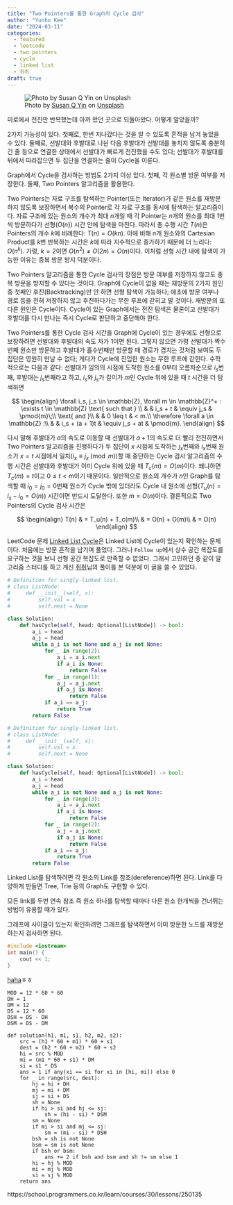 ```yaml
---
title: "Two Pointers를 통한 Graph의 Cycle 검사"
author: "Yunho Kee"
date: "2024-03-11"
categories:
  - featured
  - leetcode
  - two pointers
  - cycle
  - linked list
  - 쥐쥐
draft: true
---
```


![Photo by <a href="https://unsplash.com/@syinq?utm_content=creditCopyText&utm_medium=referral&utm_source=unsplash">Susan Q Yin</a> on <a href="https://unsplash.com/photos/people-sitting-on-white-concrete-stairs-Ctaj_HCqW84?utm_content=creditCopyText&utm_medium=referral&utm_source=unsplash">Unsplash</a>](susan-q-yin-Ctaj_HCqW84-unsplash.jpg){fig-alt="A photo of poeple in a maze."}

미로에서 전진만 반복했는데 아까 왔던 곳으로 되돌아왔다. 어떻게 알았을까?

2가지 가능성이 있다. 첫째로, 한번 지나갔다는 것을 알 수 있도록 흔적을 남겨 놓았을 수 있다. 둘째로, 선발대와 후발대로 나뉜 다음 후발대가 선발대를 놓치지 않도록 충분히 긴 줄 등으로 연결한 상태에서 선발대가 빠르게 전진했을 수도 있다; 선발대가 후발대를 뒤에서 따라잡으면 두 집단을 연결하는 줄이 Cycle을 이룬다.

Graph에서 Cycle을 검사하는 방법도 2가지 이상 있다. 첫째, 각 원소별 방문 여부를 저장한다. 둘째, Two Pointers 알고리즘을 활용한다.

Two Pointers는 자료 구조를 탐색하는 Pointer(또는 Iterator)가 같은 원소를 재방문하지 않도록 보장하면서 복수의 Pointer로 각 자료 구조를 동시에 탐색하는 알고리즘이다. 자료 구조에 있는 원소의 개수가 최대 $n$개일 때 각 Pointer는 $n$개의 원소를 최대 1번씩 방문하다가 선형($O(n)$) 시간 안에 탐색을 마친다. 따라서 총 수행 시간 $T(n)$은 Pointers의 개수 $k$에 비례한다: $T(n) = O(kn)$. 이에 비해 $n$개 원소와의 Cartesian Product를 $k$번 반복하는 시간은 $k$에 따라 지수적으로 증가하기 때문에 더 느리다: $O(n^k)$. 가령, $k = 2$이면 $O(n^2) \ne O(2n) = O(n)$이다. 이처럼 선형 시간 내에 탐색이 가능한 이유는 중복 방문 방지 덕분이다.

Two Pointers 알고리즘을 통한 Cycle 검사의 장점은 방문 여부를 저장하지 않고도 중복 방문을 방지할 수 있다는 것이다. Graph에 Cycle이 없을 때는 재방문의 2가지 원인 중 첫째인 후진(Backtracking)만 안 하면 선형 탐색이 가능하다; 애초에 방문 여부나 경로 등을 전혀 저장하지 않고 후진하다가는 무한 루프에 갇히고 말 것이다. 재방문의 또다른 원인은 Cycle이다. Cycle이 있는 Graph에서는 전진 탐색은 물론이고 선발대가 후발대를 다시 만나는 즉시 Cycle로 판단하고 중단해야 한다.

Two Pointers를 통한 Cycle 검사 시간을 Graph에 Cycle이 있는 경우에도 선형으로 보장하려면 선발대와 후발대의 속도 차가 $1$이면 된다. 그렇지 않으면 가령 선발대가 짝수번째 원소만 방문하고 후발대가 홀수번째만 방문할 때 경로가 겹치는 것처럼 보여도 두 집단은 영원히 만날 수 없다; 게다가 Cycle에 진입한 원소는 무한 루프에 갇힌다. 수학적으로는 다음과 같다: 선발대가 임의의 시점에 도착한 원소를 $0$부터 오름차순으로 $i_s$번째, 후발대는 $j_s$번째라고 하고, $i_s$와 $j_s$가 길이가 $m$인 Cycle 위에 있을 때 $t$ 시간을 더 탐색하면

$$
\begin{align}
\forall i_s, j_s \in \mathbb{Z}, \forall m \in \mathbb{Z}^+ : \exists t \in \mathbb{Z} \text{ such that }  \\
& & i_s + t         & \equiv j_s        & \pmod{m}\;\\
\text{ and }\\
& & 0 \leq t        & < m.\\
\therefore \forall a \in \mathbb{Z} :\\
& & i_s + (a + 1)t  & \equiv j_s + at   & \pmod{m}.
\end{align}
$$

다시 말해 후발대가 $a$의 속도로 이동할 때 선발대가 $a + 1$의 속도로 더 빨리 전진하면서 Two Pointers 알고리즘을 진행하다가 두 집단이 $x$ 시점에 도착하는 $j_x$번째와 $i_x$번째 원소가 $x = t$ 시점에서 일치($i_x \equiv j_x \pmod{m}$)할 때 중단하는 Cycle 검사 알고리즘의 수행 시간은 선발대와 후발대가 이미 Cycle 위에 있을 때 $T_c(m) = O(m)$이다. 왜냐하면 $T_c(m) = t$이고 $0 \leq t < m$이기 때문이다. 일반적으로 원소의 개수가 $n$인 Graph를 탐색할 때 $i_0 = j_0 = 0$번째 원소가 Cycle 밖에 있더라도 Cycle 내 원소에 선형($T_u(n) = i_s - i_0 = O(n)$) 시간이면 반드시 도달한다. 또한 $m = O(n)$이다. 결론적으로 Two Pointers의 Cycle 검사 시간은

$$
\begin{align}
T(n) & = T_u(n) + T_c(m)\\
     & = O(n) + O(m)\\
     & = O(n)
\end{align}
$$

LeetCode 문제 [Linked List Cycle]은 Linked List에 Cycle이 있는지 확인하는 문제이다. 처음에는 방문 흔적을 남기며 풀었다. 그러나 `Follow up`에서 상수 공간 복잡도를 요구하는 것을 보니 선형 공간 복잡도로 만족할 수 없었다. 그래서 고민하던 중 같이 알고리즘 스터디를 하고 계신 [쥐쥐][쥐쥐]님의 풀이를 본 덕분에 이 글을 쓸 수 있었다.

```python
# Definition for singly-linked list.
# class ListNode:
#     def __init__(self, x):
#         self.val = x
#         self.next = None

class Solution:
    def hasCycle(self, head: Optional[ListNode]) -> bool:
        a_i = head
        a_j = head
        while a_i is not None and a_j is not None:
            for _ in range(2):
                a_i = a_i.next
                if a_i is None:
                    return False
            for _ in range(1):
                a_j = a_j.next
                if a_j is None:
                    return False
            if a_i == a_j:
                return True
        return False
```

```python
# Definition for singly-linked list.
# class ListNode:
#     def __init__(self, x):
#         self.val = x
#         self.next = None

class Solution:
    def hasCycle(self, head: Optional[ListNode]) -> bool:
        a_i = head
        a_j = head
        while a_i is not None and a_j is not None:
            for _ in range(3):
                a_i = a_i.next
                if a_i is None:
                    return False
            for _ in range(2):
                a_j = a_j.next
                if a_j is None:
                    return False
            if a_i == a_j:
                return True
        return False
```




Linked List를 탐색하려면 각 원소의 Link를 참조(dereference)하면 된다. Link를 다양하게 만들면 Tree, Trie 등의 Graph도 구현할 수 있다.

모든 link를 두번 연속 참조 즉 원소 하나를 탐색할 때마다 다른 원소 한개씩을 건너뛰는 방법이 유용할 때가 있다.

그래프에 사이클이 있는지 확인하려면 그래프를 탐색하면서 이미 방문한 노드를 재방문하는지 검사하면 된다.


```c++
#include <iostream>
int main() {
    cout << 1;
}
```

[haha][Linked List Cycle]ㅎㅎ

[Linked List Cycle]: https://leetcode.com/problems/linked-list-cycle/
[쥐쥐]: https://leetcode.com/submissions/detail/1195224680/
[bbbj]: https://leetcode.com/submissions/detail/1196229225/
[me]: https://leetcode.com/submissions/detail/1196462233/

```
MOD = 12 * 60 * 60
DH = 1
DM = 12
DS = 12 * 60
DSH = DS - DH
DSM = DS - DM

def solution(h1, m1, s1, h2, m2, s2):
    src = (h1 * 60 + m1) * 60 + s1
    dest = (h2 * 60 + m2) * 60 + s2
    hi = src % MOD
    mi = (m1 * 60 + s1) * DM
    si = s1 * DS
    ans = 1 if any(xi == si for xi in [hi, mi]) else 0
    for _ in range(src, dest):
        hj = hi + DH
        mj = mi + DM
        sj = si + DS
        sh = None
        if hi > si and hj <= sj:
            sh = (hi - si) * DSM
        sm = None
        if mi > si and mj <= sj:
            sm = (mi - si) * DSH
        bsh = sh is not None
        bsm = sm is not None
        if bsh or bsm:
            ans += 2 if bsh and bsm and sh != sm else 1
        hi = hj % MOD
        mi = mj % MOD
        si = sj % MOD
    return ans
```

https://school.programmers.co.kr/learn/courses/30/lessons/250135